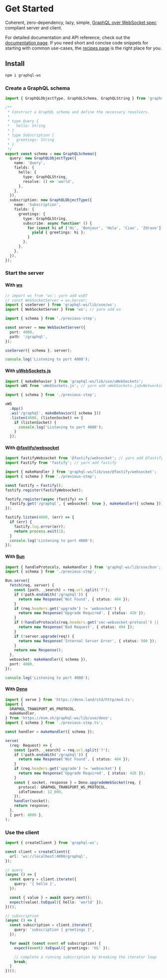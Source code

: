 
# Get Started

Coherent, zero-dependency, lazy, simple, [GraphQL over WebSocket spec](https://github.com/enisdenjo/graphql-ws/blob/master/PROTOCOL.md) compliant server and client.

For detailed documentation and API reference, check out the [documentation page](/docs). If you need short and concise code snippets for starting with common use-cases, the [recipes page](/recipes) is the right place for you.

## Install

```sh npm2yarn
npm i graphql-ws
```

### Create a GraphQL schema

```ts
import { GraphQLObjectType, GraphQLSchema, GraphQLString } from 'graphql';

/**
 * Construct a GraphQL schema and define the necessary resolvers.
 *
 * type Query {
 *   hello: String
 * }
 * type Subscription {
 *   greetings: String
 * }
 */
export const schema = new GraphQLSchema({
  query: new GraphQLObjectType({
    name: 'Query',
    fields: {
      hello: {
        type: GraphQLString,
        resolve: () => 'world',
      },
    },
  }),
  subscription: new GraphQLObjectType({
    name: 'Subscription',
    fields: {
      greetings: {
        type: GraphQLString,
        subscribe: async function* () {
          for (const hi of ['Hi', 'Bonjour', 'Hola', 'Ciao', 'Zdravo']) {
            yield { greetings: hi };
          }
        },
      },
    },
  }),
});
```

### Start the server

#### With [ws](https://github.com/websockets/ws)

```ts
// import ws from 'ws'; yarn add ws@7
// const WebSocketServer = ws.Server;
import { useServer } from 'graphql-ws/lib/use/ws';
import { WebSocketServer } from 'ws'; // yarn add ws

import { schema } from './previous-step';

const server = new WebSocketServer({
  port: 4000,
  path: '/graphql',
});

useServer({ schema }, server);

console.log('Listening to port 4000');
```

#### With [uWebSockets.js](https://github.com/uNetworking/uWebSockets.js)

```ts
import { makeBehavior } from 'graphql-ws/lib/use/uWebSockets';
import uWS from 'uWebSockets.js'; // yarn add uWebSockets.js@uNetworking/uWebSockets.js#<tag>

import { schema } from './previous-step';

uWS
  .App()
  .ws('/graphql', makeBehavior({ schema }))
  .listen(4000, (listenSocket) => {
    if (listenSocket) {
      console.log('Listening to port 4000');
    }
  });
```

#### With [@fastify/websocket](https://github.com/fastify/fastify-websocket)

```ts
import fastifyWebsocket from '@fastify/websocket'; // yarn add @fastify/websocket
import Fastify from 'fastify'; // yarn add fastify

import { makeHandler } from 'graphql-ws/lib/use/@fastify/websocket';
import { schema } from './previous-step';

const fastify = Fastify();
fastify.register(fastifyWebsocket);

fastify.register(async (fastify) => {
  fastify.get('/graphql', { websocket: true }, makeHandler({ schema }));
});

fastify.listen(4000, (err) => {
  if (err) {
    fastify.log.error(err);
    return process.exit(1);
  }
  console.log('Listening to port 4000');
});
```

#### With [Bun](https://bun.sh)

```ts
import { handleProtocols, makeHandler } from 'graphql-ws/lib/use/bun';
import { schema } from './previous-step';

Bun.serve({
  fetch(req, server) {
    const [path, _search] = req.url.split('?');
    if (!path.endsWith('/graphql')) {
      return new Response('Not Found', { status: 404 });
    }
    if (req.headers.get('upgrade') != 'websocket') {
      return new Response('Upgrade Required', { status: 426 });
    }
    if (!handleProtocols(req.headers.get('sec-websocket-protocol') || '')) {
      return new Response('Bad Request', { status: 404 });
    }
    if (!server.upgrade(req)) {
      return new Response('Internal Server Error', { status: 500 });
    }
    return new Response();
  },
  websocket: makeHandler({ schema }),
  port: 4000,
});

console.log('Listening to port 4000');
```

#### With [Deno](https://deno.com/runtime)

```ts
import { serve } from 'https://deno.land/std/http/mod.ts';
import {
  GRAPHQL_TRANSPORT_WS_PROTOCOL,
  makeHandler,
} from 'https://esm.sh/graphql-ws/lib/use/deno';
import { schema } from './previous-step.ts';

const handler = makeHandler({ schema });

serve(
  (req: Request) => {
    const [path, _search] = req.url.split('?');
    if (!path.endsWith('/graphql')) {
      return new Response('Not Found', { status: 404 });
    }
    if (req.headers.get('upgrade') != 'websocket') {
      return new Response('Upgrade Required', { status: 426 });
    }
    const { socket, response } = Deno.upgradeWebSocket(req, {
      protocol: GRAPHQL_TRANSPORT_WS_PROTOCOL,
      idleTimeout: 12_000,
    });
    handler(socket);
    return response;
  },
  { port: 4000 },
);
```

### Use the client

```ts
import { createClient } from 'graphql-ws';

const client = createClient({
  url: 'ws://localhost:4000/graphql',
});

// query
(async () => {
  const query = client.iterate({
    query: '{ hello }',
  });

  const { value } = await query.next();
  expect(value).toEqual({ hello: 'world' });
})();

// subscription
(async () => {
  const subscription = client.iterate({
    query: 'subscription { greetings }',
  });

  for await (const event of subscription) {
    expect(event).toEqual({ greetings: 'Hi' });

    // complete a running subscription by breaking the iterator loop
    break;
  }
})();
```
